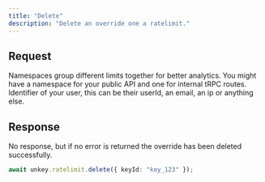 ```yaml
---
title: "Delete"
description: "Delete an override one a ratelimit."
---
```



## Request

<ParamField body="namespaceId" type="string" required>
Namespaces group different limits together for better analytics. You might have a namespace for your public API and one for internal tRPC routes.
</ParamField>
<ParamField body="identifier" type="string" required >
Identifier of your user, this can be their userId, an email, an ip or anything else.
</ParamField>

## Response

No response, but if no error is returned the override has been deleted successfully.


<RequestExample>

```ts
await unkey.ratelimit.delete({ keyId: "key_123" });
```

</RequestExample>